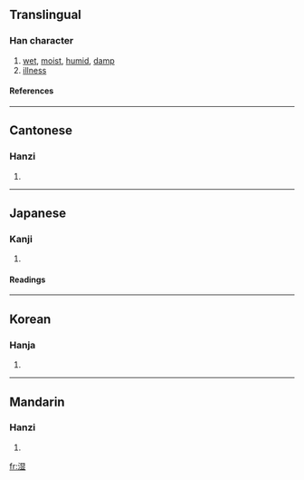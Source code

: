 {{see|溼|濕}}

==Translingual==
===Han character===
{{Han char|rn=85|rad=水|as=09|sn=12|four=|canj=水日廿金 (EATC)}}
# [[wet]], [[moist]], [[humid]], [[damp]]
# [[illness]]
====References====
{{Han ref|kx=0639.111|dkj=17920|dj=1046.010|hdz=31675.020|uh=6E7F|ud=28287}}

----
==Cantonese==
===Hanzi===
{{yue-hanzi|jyut=|y=sap1}}
# {{defn|Cantonese}}

----
==Japanese==
===Kanji===
{{ja-kanji|grade=c|rs=水09}}
# {{defn|Japanese}} 
====Readings====
{{ja-readings|on=[[しつ]] (shitsu)|kun=[[しめる]] (shimeru), [[しめす]] (shimesu), [[うるおう]] (uruou)}}

----
==Korean==
===Hanja===
{{ko-hanja|hangeul=습|eumhun=|rv=seup|mr=sŭp|y=sup}}
# {{defn|Korean}}

----
==Mandarin==
===Hanzi===
{{cmn-hanzi|tra=濕|pin=[[shī]] (shi1)|wg=shih<sup>1</sup>}}
# {{defn|Mandarin}}

[[fr:湿]]